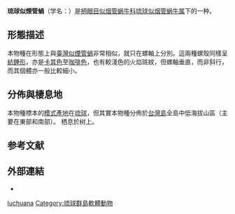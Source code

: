 {{Speciesbox
 | taxon = Luchuena luchuana
 | authority = (Pilsbry, 1901)
 | synonyms_ref = {{r|shell_1915|TaiBIF_316670|TaiBNET_316670}}
 | synonyms =
* ''[[Ena|Ena]]'' luchuana kashotoensis <small>Kuroda et Kano, MS</small>
* ''luchuana kasyotonis'' <small>(Kuroda, 1945)</small>
}}

'''琉球似煙管蝸'''（学名：''{{lang|la|Luchuena luchuana}}''）是[[柄眼目|柄眼目]][[似烟管蜗牛科|似烟管蜗牛科]][[琉球似烟管蜗牛属|琉球似烟管蜗牛属]]下的一种{{r|shell_1915 |TaiBIF_316670|TaiBNET_316670}}。

==形態描述==
本物種在形態上與[[臺灣似煙管蝸|臺灣似煙管蝸]]非常相似{{r|shell_1915 |TaiBIF_316670|TaiBNET_316670}}，就只在螺軸上分別{{r|Lee 2003|page1=100}}。這兩種螺殼同樣呈[[紡錘形|紡錘形]]，亦是[[卡其色|卡其色]]至[[咖啡色|咖啡色]]，也有較淺色的火焰斑紋，但螺軸垂直，而非斜行{{r|Lee 2003|page1=100}}，而其個體亦一般比較細小{{r|ylib}}。

==分佈與棲息地==
本物種標本的[[模式產地|模式產地]]在[[琉球|琉球]]{{r|ylib|Habe 1956}}，但其實本物種分佈於[[台灣島|台灣島]]{{r|TaiBNET_316670}}全島中低海拔山區{{r|Lee 2003|page1=100|ylib}}（主要在東部和南部{{r|TaiBIF_316670}}）。
栖息於树上{{r|Lee 2003|page1=100|shell_1915|TaiBNET_316670|Habe 1956}}。

==参考文献==
{{reflist |refs=
<ref name="Habe 1956">{{cite journal
 |last=Habe |year=1956
 |title=?
 |journal=''Zool. Mag. Tokyo''
 |volume=65 |page=265 }}</ref>
<ref name="Lee 2003">{{shelldoc_200155}}</ref>
<ref name="shell_1915">{{cite web
 |url=http://shell.sinica.edu.tw/chinese/shellbase_detail.php?science_no=1915
 |title=国际贝库：琉球似烟管蜗
 |publisher=台湾贝类资料库
 |access-date=2009-08-11
 |language=zh-hant
 |archive-date=2016-03-04
 |archive-url=https://web.archive.org/web/20160304114124/http://shell.sinica.edu.tw/chinese/shellbase_detail.php?science_no=1915
 |dead-url=no
 }}</ref>
<ref name="TaiBIF_316670">{{TaiBIF
 | zh=琉球似煙管蝸 | id=316670
 | binomial=Luchuena luchuana | authority = (Pilsbry, 1901)| var= 
 | date=2014-08-08 |access-date=2018-09-26 }}</ref>
<ref name="TaiBNET_316670">{{TaiBNET
 | zh=琉球似煙管蝸 | id=316670
 | binomial=Luchuena luchuana | authority = (Pilsbry, 1901)| var= 
 | date=2014-08-08 |access-date=2018-09-26 }}</ref>

<ref name="ylib">{{cite book
 |author=[[謝伯娟|謝伯娟]] |year=2013 |edition=第二版
 |title=蝸牛不思議—21個不可思議主題&100種台灣蝸牛圖鑑 |page=139
 |publisher=遠流出版事業股份有限公司
 |isbn=978-957-32-7138-3 |language=zh-hant }}</ref>
}}

==外部連結==
{{commonscat|Luchuena luchuana|琉球似煙管蝸}}
* {{wikispecies-inline|Luchuena luchuana|琉球似煙管蝸}}
{{Taxonbar}}
[[Category:琉球似烟管蜗牛属|luchuana]]
[[Category:琉球群島軟體動物|Category:琉球群島軟體動物]]